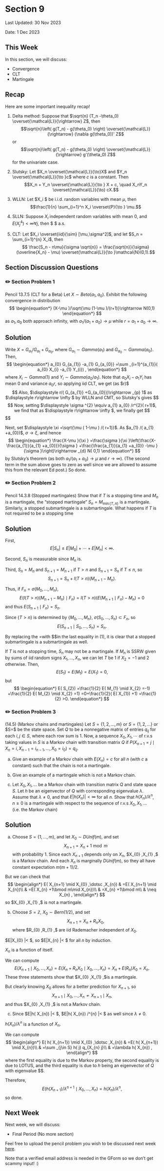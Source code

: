 # Section 9 {.unnumbered}

Last Updated: 30 Nov 2023

Date: 1 Dec 2023


## This Week
In this section, we will discuss:

- Convergence
- CLT
- Martingale


## Recap

Here are some important inequality recap!

1. Delta method: Suppose that $\sqrt{n} (T_n -\theta_0) \overset{\mathcal{L}}{\rightarrow} Z$, then $$\sqrt{n}\left( g(T_n) - g(\theta_0)  \right) \overset{\mathcal{L}}{\rightarrow} (\nabla g(\theta_0))' Z$$or  $$\sqrt{n}\left( g(T_n) - g(\theta_0)  \right) \overset{\mathcal{L}}{\rightarrow}  g'(\theta_0) Z$$ for the univariate case.

2. Slutsky: Let $X_n \overset{\mathcal{L}}{\to}X$ and $Y_n \overset{\mathcal{L}}{\to }c$ where $c$ is a constant. Then $$X_n + Y_n \overset{\mathcal{L}}{\to } X + c, \quad X_nY_n \overset{\mathcal{L}}{\to} cX.$$

3. WLLN: Let $X_i $ be i.i.d. random variables with mean $\mu$, then $$\frac{1}{n} \sum_{i=1}^n X_i \overset{P}{\to } \mu.$$

4. SLLN: Suppose $X_i$ independent random variables with mean $0$, and $E(X_j^4) < \infty \forall j$, then $ \overline{X_n} \to 0$ a.s.

5. CLT: Let $X_i \overset{iid}{\sim} [\mu,\sigma^2]$, and let $S_n = \sum_{i=1}^{n} X_i$, then
$$ \frac{S_n - n\mu}{\sigma \sqrt{n}}  = \frac{\sqrt{n}}{\sigma} (\overline{X_n} - \mu) \overset{\mathcal{L}}{\to }\mathcal{N}(0,1).$$



## Section Discussion Questions

### ✏️ Section Problem 1

Pencil 13.7.5 (CLT for a Beta) Let $X\sim Beta(a_{1} ,a_{0})$. Exhibit the following convergence in distribution 
$$
\begin{equation*}
(X-\mu )/\sqrt{\mu (1-\mu )/(r+1)}\rightarrow N(0,1)
\end{equation*}
$$
 as $a_{1} ,a_{0}$ both approach infinity, with $a_{1} /(a_{1} +a_{0} )\rightarrow \mu$ while $r=a_{1} +a_{0}\rightarrow \infty$.

::: {.callout-tip collapse="true" appearance="simple"}
## Solution 

Write $\displaystyle X=G_{a_{1}} /G_{a_{1}} +G_{a_{0}}$, where $\displaystyle G_{a_{1}} \sim Gamma( a_{1})$ and $\displaystyle G_{a_{0}} \sim Gamma( a_{0})$. Then,
$$
\begin{equation*}
a_{0} G_{a_{1}} -a_{1} G_{a_{0}} =\sum _{i=1}^{a_{1}}( a_{0} X_{i} -a_{1} Y_{i}) ,
\end{equation*}
$$
where $\displaystyle X_{i} \sim Gamma( 1)$ and $\displaystyle Y_{i} \sim Gamma( a_{0} /a_{1})$. Note that $\displaystyle a_{0} X_{i} -a_{1} Y_{i}$ has mean 0 and variance $\displaystyle a_{0} r$, so applying iid CLT, we get (as $\displaystyle r\rightarrow \infty $)
$$
\begin{equation*}
\sum _{i=1}^{a_{1}}( a_{0} X_{i} -a_{1} Y_{i})\rightarrow _{d} N( 0,a_{1} a_{0} r) .
\end{equation*}
$$
Also, $\displaystyle r/( G_{a_{1}} +G_{a_{0}})\rightarrow _{p} 1$ as $\displaystyle r\rightarrow \infty $ by WLLN and CMT, so Slutsky's gives
$$
\begin{equation*}
X-\frac{a_{1}}{a_{1} +a_{0}} =\frac{a_{0} G_{a_{1}} -a_{1} G_{a_{0}}}{r( G_{a_{1}} +G_{a_{0}})}\rightarrow _{d} N\left( 0,a_{1} a_{0} /r^{3}\right) .
\end{equation*}
$$
Now, setting $\displaystyle \sigma ^{2} \equiv a_{1} a_{0} /r^{2}( r+1)$, we find that as $\displaystyle r\rightarrow \infty $, we finally get
$$
\begin{equation*}
\frac{X-\frac{a_{1}}{a_{1} +a_{0}}}{\sigma }\rightarrow _{d} N\left( 0,\frac{a_{1} a_{0}}{r^{3}} \cdot \frac{r^{2}( r+1)}{a_{1} a_{0}}\right) =N\left( 0,\frac{r+1}{r}\right)\rightarrow N( 0,1) .
\end{equation*}
$$

Next, set $\displaystyle \xi =\sqrt{\mu ( 1-\mu ) /( r+1)}$. As $\displaystyle a_{1} /( a_{1} +a_{0})\rightarrow \mu $, $\displaystyle \sigma \rightarrow \xi$, and hence
$$
\begin{equation*}
\frac{X-\mu }{\xi } =\frac{\sigma }{\xi }\left(\frac{X-\frac{a_{1}}{a_{1} +a_{0}}}{\sigma } +\frac{\frac{a_{1}}{a_{1} +a_{0}} -\mu }{\sigma }\right)\rightarrow _{d} N( 0,1)
\end{equation*}
$$
by Slutsky's theorem (as both $\displaystyle a_{1} /( a_{1} +a_{0})\rightarrow \mu$ and $\displaystyle r\rightarrow \infty$). (The second term in the sum above goes to zero as well since we are allowed to assume this from the relevant Ed post.) So done.
:::

### ✏️ Section Problem 2
Pencil 14.3.8 (Stopped martingales) Show that if $T$ is a stopping time and $M_{n}$ is a martingale, the "stopped martingale" $S_{n} =M_{\min \{T,n\}}$ is a martingale. Similarly, a stopped submartingale is a submartingale. What happens if $T$ is not required to be a stopping time

::: {.callout-tip collapse="true" appearance="simple"}

## Solution 

First, 
$$
\begin{equation*}
E|S_{n} |\leq E|M_{0} |+\cdots +E|M_{n} |< \infty .
\end{equation*}
$$

Second, $\displaystyle S_{n}$ is measurable since $\displaystyle M_{n}$ is.

Third, $\displaystyle S_{n} =M_{n}$ and $\displaystyle S_{n+1} =M_{n+1}$ if $\displaystyle T >n$ and $\displaystyle S_{n+1} =S_{n}$ if $\displaystyle T\leq n$, so
$$
\begin{equation*}
S_{n+1} =S_{n} +I( T >n)( M_{n+1} -M_{n}) .
\end{equation*}
$$

Thus, if $\displaystyle F_{n} =\sigma ( M_{0} ,\dotsc ,M_{n})$,
$$
\begin{equation}
E( I( T >n)( M_{n+1} -M_{n}) \mid F_{n}) =I( T >n)( E( M_{n+1} \mid F_{n}) -M_{n}) =0
\end{equation}
$$
and thus $\displaystyle E( S_{n+1} \mid F_{n}) =S_{n}$.

Since $\displaystyle \{T >n\}$ is determined by $\displaystyle \{M_{0} ,\dotsc ,M_{n}\}$, $\displaystyle \sigma ( S_{0} ,\dotsc ,S_{n}) \subset F_{n}$, so
$$
\begin{equation*}
E( S_{n+1} \mid S_{0} ,\dotsc ,S_{n}) =S_{n} .
\end{equation*}
$$

By replacing the $\displaystyle =$with $\displaystyle \geq $in the last equality in (1), it is clear that a stopped submartingale is a submartingale as well.

If $\displaystyle T$ is not a stopping time, $\displaystyle S_{n}$ may not be a martingale. If $\displaystyle M_{n}$ is SSRW given by sums of iid random signs $\displaystyle X_{1} ,\dotsc ,X_{n}$, we can let $\displaystyle T$ be 1 if $\displaystyle X_{2} =-1$ and 2 otherwise. Then, 
$$
\begin{equation*}
E( S_{1}) =E( M_{1}) =E( X_{1}) =0,
\end{equation*}
$$
but
$$
\begin{equation*}
E( S_{2}) =\frac{1}{2} E( M_{1} \mid X_{2} =-1) +\frac{1}{2} E( M_{2} \mid X_{2} =1) =0+\frac{1}{2}( E( X_{1}) +1) =\frac{1}{2}  >0.
\end{equation*}
$$
:::


### ✏️ Section Problem 3

(14.5) (Markov chains and martingales) Let $S=\{1,2,\dotsc ,m\}$ or $S=\{1,2,\dotsc \}$ or $S=\ZZ $ be the state space. Set $Q$ to be a nonnegative matrix of entries $q_{ij}$ for each $i,j\in S$, where each row sum is 1. Now, a sequence $X_{0} ,X_{1} ,\cdots$ of r.v.s taking values in $S$ is a Markov chain with transition matrix $Q$ if $P(X_{n+1} =j\mid X_{n} =i,X_{n-1} =i_{n-1} ,\dotsc ,X_{0} =i_{0} )=q_{ij}$. 

(a) Give an example of a Markov chain with $E(X_{n} )=c$ for all $n$ (with $c$ a constant) such that the chain is not a martingale. 

(b) Give an example of a martingale which is not a Markov chain. 

(c) Let $X_{0} ,X_{1} ,\dotsc$ be a Markov chain with transition matrix $Q$ and state space $S$. Let $h$ be an eigenvector of $Q$ with corresponding eigenvalue $\lambda$. Assume that $\lambda \neq 0$, and that $E|h(X_{n} )|< \infty$ for all $n$. Show that $h(X_{n} )/\lambda ^{n}$, $n\geq 0$ is a martingale with respect to the sequence of r.v.s $X_{0} ,X_{1} ,\dotsc$ (i.e. the Markov chain)

::: {.callout-tip collapse="true" appearance="simple"}

## Solution 

(a) Choose $\displaystyle S=\{1,\dotsc ,m\}$, and let $\displaystyle X_{0} \sim DUnif( m)$, and set
$$
\begin{equation*}
X_{n+1} =X_{n} +1\bmod m
\end{equation*}
$$
with probability 1. Since each $\displaystyle X_{n+1}$ depends only on $\displaystyle X_{n}$, $\displaystyle X_{0} ,X_{1} ,\dotsc $ is a Markov chain. And each $\displaystyle X_{n}$ is marginally $\displaystyle DUnif( m)$, so they all have constant expectation $\displaystyle m( m+1) /2$.

But we can check that
$$
\begin{align*}
E( X_{n+1} \mid X_{0} ,\dotsc ,X_{n}) & =E( X_{n+1} \mid X_{n})\\
 & =E( X_{n} +1\bmod m\mid X_{n})\\
 & =X_{n} +1\bmod m\\
 & \neq X_{n} ,
\end{align*}
$$
 so $\displaystyle X_{0} ,X_{1} ,\dotsc $ is not a martingale.

(b) Choose $\displaystyle S=\mathbb{Z}$, $\displaystyle X_{0} \sim Bern( 1/2)$, and set
$$
\begin{equation*}
X_{n+1} =X_{n} +R_{n} X_{0} ,
\end{equation*}
$$
where $\displaystyle R_{0} ,R_{1} ,\dotsc $ are iid Rademacher independent of $\displaystyle X_{0}$. 

$\displaystyle E|X_{0} |< \infty $, so $\displaystyle E|X_{n} |< \infty $ for all $\displaystyle n$ by induction.

$\displaystyle X_{n}$ is a function of itself.

We can compute
$$
\begin{equation*}
E( X_{n+1} \mid X_{0} ,\dotsc ,X_{n}) =E( X_{n} +R_{n} X_{0} \mid X_{0} ,\dotsc ,X_{n}) =X_{n} +E( R_{n}) X_{0} =X_{n} .
\end{equation*}
$$
These three statements show that $\displaystyle X_{0} ,X_{1} ,\dotsc $is a martingale.

But clearly knowing $\displaystyle X_{0}$ allows for a better prediction for $\displaystyle X_{n+1}$, so 
$$
\begin{equation*}
X_{n+1} \mid X_{0} ,\dotsc ,X_{n} \nsim X_{n+1} \mid X_{n} ,
\end{equation*}
$$
and thus $\displaystyle X_{0} ,X_{1} ,\dotsc $ is not a Markov chain.

(c) Since $\displaystyle E|h( X_{n}) |< \infty $, $\displaystyle E|h( X_{n}) /\lambda ^{n} |< \infty $ as well since $\displaystyle \lambda \neq 0$.

$\displaystyle h( X_{n}) /\lambda ^{n}$ is a function of $\displaystyle X_{n}$.

We can compute
$$
\begin{align*}
E( h( X_{n+1}) \mid X_{0} ,\dotsc ,X_{n}) & =E( h( X_{n+1}) \mid X_{n})\\
 & =\sum _{j\in S} h( j) q_{X_{n} j}\\
 & =\lambda h( X_{n}) ,
\end{align*}
$$
where the first equality is due to the Markov property, the second equality is due to LOTUS, and the third equality is due to $\displaystyle h$ being an eigenvector of $\displaystyle Q$ with eigenvalue $\displaystyle \lambda $.

Therefore,
$$
\begin{equation*}
E\left( h( X_{n+1}) /\lambda ^{n+1} \mid X_{0} ,\dotsc ,X_{n}\right) =h( X_{n}) /\lambda ^{n} ,
\end{equation*}
$$
so done.
:::



## Next Week
Next week, we will discuss:

- Final Period (No more section)

Feel free to upload the pencil problem you wish to be discussed next week [here](https://forms.gle/RBmMNYJp4u3qD5W79).

Note that a verified email address is needed in the GForm so we don't get scammy input! :) 

$\,$
